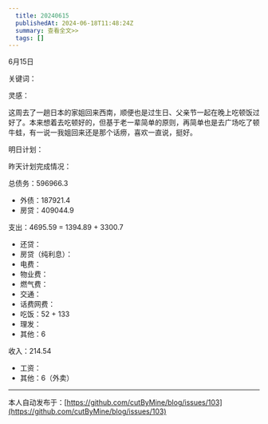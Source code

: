 ```yaml
---
  title: 20240615
  publishedAt: 2024-06-18T11:48:24Z
  summary: 查看全文>>
  tags: []
---
```


6月15日 

关键词：

灵感：

这周去了一趟日本的家姐回来西南，顺便也是过生日、父亲节一起在晚上吃顿饭过好了。本来想着去吃顿好的，但基于老一辈简单的原则，再简单也是去广场吃了顿牛蛙，有一说一我姐回来还是那个话痨，喜欢一直说，挺好。

明日计划：

昨天计划完成情况：

总债务：596966.3
- 外债：187921.4
- 房贷：409044.9

支出：4695.59 = 1394.89 + 3300.7
- 还贷：
- 房贷（纯利息）：
- 电费：
- 物业费：
- 燃气费：
- 交通：
- 话费网费：
- 吃饭：52 + 133
- 理发：
- 其他：6

收入：214.54
- 工资：
- 其他：6（外卖）


---
本人自动发布于：[https://github.com/cutByMine/blog/issues/103](https://github.com/cutByMine/blog/issues/103)
